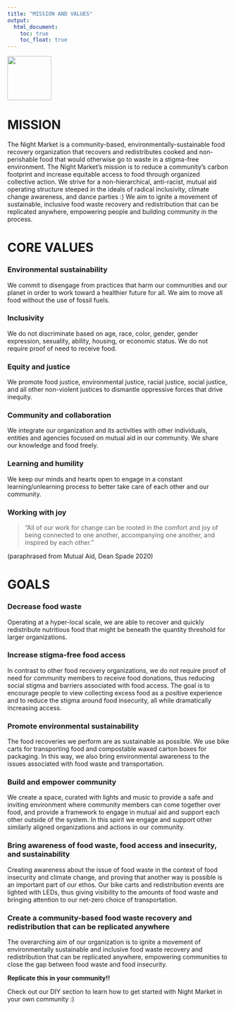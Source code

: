 ```yaml
---
title: "MISSION AND VALUES"
output:
  html_document:
    toc: true
    toc_float: true
---
```



</h4><div class="main-photo"><img src="photos/forkheartdnm.png" style="width:100px;height:100px;">


# **MISSION**

The Night Market is a community-based, environmentally-sustainable food recovery organization that recovers and redistributes cooked and non-perishable food that would otherwise go to waste in a stigma-free environment. The Night Market's mission is to reduce a community's carbon footprint and increase equitable access to food through organized collective action. We strive for a non-hierarchical, anti-racist, mutual aid operating structure steeped in the ideals of radical inclusivity, climate change awareness, and dance parties :) We aim to ignite a movement of sustainable, inclusive food waste recovery and redistribution that can be replicated anywhere, empowering people and building community in the process. 

# **CORE VALUES**

### Environmental sustainability
We commit to disengage from practices that harm our communities and our planet in order to work toward a healthier future for all. We aim to move all food without the use of fossil fuels. 

### Inclusivity

We do not discriminate based on age, race, color, gender, gender expression, sexuality, ability, housing, or economic status. We do not require proof of need to receive food. 

### Equity and justice

We promote food justice, environmental justice, racial justice, social justice, and all other non-violent justices to dismantle oppressive forces that drive inequity. 

### Community and collaboration

We integrate our organization and its activities with other individuals, entities and agencies focused on mutual aid in our community. We share our knowledge and food freely. 


### Learning and humility

We keep our minds and hearts open to engage in a constant learning/unlearning process to better take care of each other and our community.


### Working with joy

> “All of our work for change can be rooted in the comfort and joy of being connected to one another, accompanying one another, and inspired by each other.” 

(paraphrased from Mutual Aid, Dean Spade 2020)

# **GOALS**

### Decrease food waste

Operating at a hyper-local scale, we are able to recover and quickly redistribute nutritious food that might be beneath the quantity threshold for larger organizations.

### Increase stigma-free food access

In contrast to other food recovery organizations, we do not require proof of need for community members to receive food donations, thus reducing social stigma and barriers associated with food access. The goal is to encourage people to view collecting excess food as a positive experience and to reduce the stigma around food insecurity, all while dramatically increasing access.


### Promote environmental sustainability

The food recoveries we perform are as sustainable as possible. We use bike carts for transporting food and compostable waxed carton boxes for packaging. In this way, we also bring environmental awareness to the issues associated with food waste and transportation.


### Build and empower community

We create a space, curated with lights and music to provide a safe and inviting environment where community members can come together over food, and provide a framework to engage in mutual aid and support each other outside of the system. In this spirit we engage and support other similarly aligned organizations and actions in our community.

### Bring awareness of food waste, food access and insecurity, and sustainability

Creating awareness about the issue of food waste in the context of food insecurity and climate change, and proving that another way is possible is an important part of our ethos. Our bike carts and redistribution events are lighted with LEDs, thus giving visibility to the amounts of food waste and bringing attention to our net-zero choice of transportation. 

### Create a community-based food waste recovery and redistribution that can be replicated anywhere

The overarching aim of our organization is to ignite a movement of environmentally sustainable and inclusive food waste recovery and redistribution that can be replicated anywhere, empowering communities to close the gap between food waste and food insecurity.

**Replicate this in your community!!**

Check out our DIY section to learn how to get started with Night Market in your own community :) 




